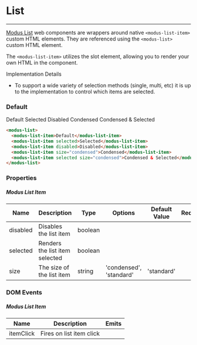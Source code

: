 # List

---

[Modus List](https://modus.trimble.com/elements/lists/) web components are wrappers around native `<modus-list-item>` custom HTML elements. They are referenced using the `<modus-list>` custom HTML element.

The `<modus-list-item>` utilizes the slot element, allowing you to render your own HTML in the component.

Implementation Details

- To support a wide variety of selection methods (single, multi, etc) it is up to the implementation to control which items are selected.

### Default

<modus-list>
  <modus-list-item>Default</modus-list-item>
  <modus-list-item selected>Selected</modus-list-item>
  <modus-list-item disabled>Disabled</modus-list-item>
  <modus-list-item size="condensed">Condensed</modus-list-item>
  <modus-list-item selected size="condensed">
    Condensed & Selected
  </modus-list-item>
</modus-list>

```html
<modus-list>
  <modus-list-item>Default</modus-list-item>
  <modus-list-item selected>Selected</modus-list-item>
  <modus-list-item disabled>Disabled</modus-list-item>
  <modus-list-item size="condensed">Condensed</modus-list-item>
  <modus-list-item selected size="condensed">Condensed & Selected</modus-list-item>
</modus-list>
```

### Properties

##### Modus List Item

<section>
  <table>
    <thead>
      <tr>
        <th>Name</th>
        <th>Description</th>
        <th>Type</th>
        <th>Options</th>
        <th>Default Value</th>
        <th>Required</th>
      </tr>
    </thead>
    <tbody>
      <tr>
        <td>disabled</td>
        <td>Disables the list item</td>
        <td>boolean</td>
        <td></td>
        <td></td>
        <td></td>
      </tr>
      <tr>
        <td>selected</td>
        <td>Renders the list item selected</td>
        <td>boolean</td>
        <td></td>
        <td></td>
        <td></td>
      </tr>
      <tr>
        <td>size</td>
        <td>The size of the list item</td>
        <td>string</td>
        <td>'condensed', 'standard'</td>
        <td>'standard'</td>
        <td></td>
      </tr>
    </tbody>
  </table>
</section>

### DOM Events

##### Modus List Item

<section>
  <table>
    <thead>
      <tr>
        <th>Name</th>
        <th>Description</th>
        <th>Emits</th>
      </tr>
    </thead>
    <tbody>
      <tr>
        <td>itemClick</td>
        <td>Fires on list item click</td>
        <td></td>
      </tr>
    </tbody>
  </table>
</section>
